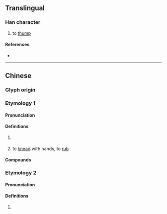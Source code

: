 {{also|𢯯|𢲽}}
{{character info/new}}
==Translingual==

===Han character===
{{Han char|rn=64|rad=手|as=10|sn=13|four=51011|canj=QHYN,QHYU|ids=⿰扌虒}}

# to [[thump]]

====References====
* {{Han ref|kx=0446.040|dkj=12457|dj=0796.250|hdz=31932.140|uh=640B|ud=25611|bh=DDB6|bd=56758}}

----

==Chinese==
{{zh-forms|alt=𢯯:historical variant,𢲽:historical variant,𫿋:ancient form in Bronze inscription}}

===Glyph origin===
{{Han etym}}

===Etymology 1===
{{zh-wp|zh:皮搋子}}

====Pronunciation====
{{zh-pron
|m=chuāi
|c=caai1
|mc=y
|oc=y
|ma=
|cat=
}}

====Definitions====
{{zh-hanzi}}

# {{zh-only used in|搋子}} ''{{gloss|[[plunger]]}}''
# to [[knead]] with hands, to [[rub]]

====Compounds====
{{zh-der|搋子|搋面}}

===Etymology 2===

====Pronunciation====
{{zh-pron
|m=chǐ,yí
|c=
|mc=
|oc=
|ma=
|cat=
}}

====Definitions====
{{zh-hanzi}}

# {{rfdef|lang=zh}}